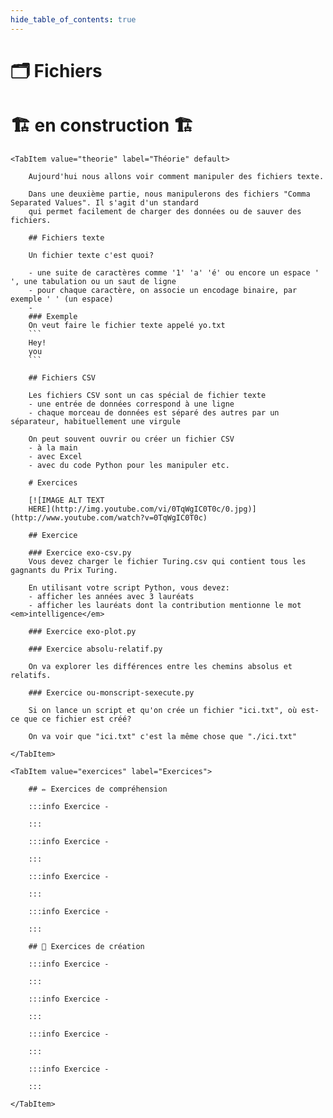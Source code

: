 ```yaml
---
hide_table_of_contents: true
---
```



# 🗂 Fichiers

# 🏗️ en construction 🏗

<Tabs queryString="onglet">

    <TabItem value="theorie" label="Théorie" default>

        Aujourd'hui nous allons voir comment manipuler des fichiers texte.

        Dans une deuxième partie, nous manipulerons des fichiers "Comma Separated Values". Il s'agit d'un standard
        qui permet facilement de charger des données ou de sauver des fichiers.

        ## Fichiers texte

        Un fichier texte c'est quoi?

        - une suite de caractères comme '1' 'a' 'é' ou encore un espace ' ', une tabulation ou un saut de ligne
        - pour chaque caractère, on associe un encodage binaire, par exemple ' ' (un espace)
        -
        ### Exemple
        On veut faire le fichier texte appelé yo.txt
        ```
        Hey!
        you
        ```

        ## Fichiers CSV

        Les fichiers CSV sont un cas spécial de fichier texte
        - une entrée de données correspond à une ligne
        - chaque morceau de données est séparé des autres par un séparateur, habituellement une virgule

        On peut souvent ouvrir ou créer un fichier CSV
        - à la main
        - avec Excel
        - avec du code Python pour les manipuler etc.

        # Exercices

        [![IMAGE ALT TEXT
        HERE](http://img.youtube.com/vi/0TqWgIC0T0c/0.jpg)](http://www.youtube.com/watch?v=0TqWgIC0T0c)

        ## Exercice

        ### Exercice exo-csv.py
        Vous devez charger le fichier Turing.csv qui contient tous les gagnants du Prix Turing.

        En utilisant votre script Python, vous devez:
        - afficher les années avec 3 lauréats
        - afficher les lauréats dont la contribution mentionne le mot <em>intelligence</em>

        ### Exercice exo-plot.py

        ### Exercice absolu-relatif.py

        On va explorer les différences entre les chemins absolus et relatifs.

        ### Exercice ou-monscript-sexecute.py

        Si on lance un script et qu'on crée un fichier "ici.txt", où est-ce que ce fichier est créé?

        On va voir que "ici.txt" c'est la même chose que "./ici.txt"

    </TabItem>

    <TabItem value="exercices" label="Exercices">

        ## ✏️ Exercices de compréhension

        :::info Exercice -

        :::

        :::info Exercice -

        :::

        :::info Exercice -

        :::

        :::info Exercice -

        :::

        ## 🔨 Exercices de création

        :::info Exercice -

        :::

        :::info Exercice -

        :::

        :::info Exercice -

        :::

        :::info Exercice -

        :::

    </TabItem>

</Tabs>
